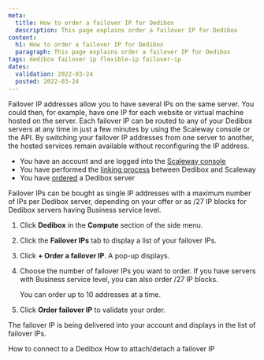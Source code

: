 ```yaml
---
meta:
  title: How to order a failover IP for Dedibox
  description: This page explains order a failover IP for Dedibox
content:
  h1: How to order a failover IP for Dedibox
  paragraph: This page explains order a failover IP for Dedibox
tags: dedibox failover ip flexible-ip failover-ip
dates:
  validation: 2022-03-24
  posted: 2022-03-24
---
```


Failover IP addresses allow you to have several IPs on the same server. You could then, for example, have one IP for each website or virtual machine hosted on the server.
Each failover IP can be routed to any of your Dedibox servers at any time in just a few minutes by using the Scaleway console or the API. By switching your failover IP addresses from one server to another, the hosted services remain available without reconfiguring the IP address.

<Message type="requirement">

- You have an account and are logged into the [Scaleway console](https://console.scaleway.com) 
- You have performed the [linking process](/compute/dedibox/how-to/link-dedibox-account/) between Dedibox and Scaleway
- You have [ordered](/compute/dedibox/how-to/order-dedibox) a Dedibox server

</Message>

Failover IPs can be bought as single IP addresses with a maximum number of IPs per Dedibox server, depending on your offer or as /27 IP blocks for Dedibox servers having Business service level.

1. Click **Dedibox** in the **Compute** section of the side menu.

2. Click the **Failover IPs** tab to display a list of your failover IPs.

3. Click **+ Order a failover IP**. A pop-up displays.

4. Choose the number of failover IPs you want to order. If you have servers with Business service level, you can also order /27 IP blocks.

    <Message type="note">

    You can order up to 10 addresses at a time.

    </Message>

5. Click **Order failover IP** to validate your order.

The failover IP is being delivered into your account and displays in the list of failover IPs.

 <Navigation title="See Also">
  <PreviousButton to="/compute/dedibox/how-to/connect-to-dedibox">How to connect to a Dedibox</PreviousButton>
  <NextButton to="/compute/dedibox/how-to/attach-detach-failover-ip">How to attach/detach a failover IP</NextButton>
</Navigation>